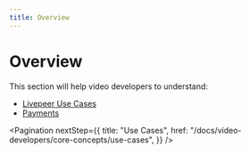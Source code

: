 ```yaml
---
title: Overview
---
```


# Overview

This section will help video developers to understand:

- [Livepeer Use Cases](/docs/video-developers/core-concepts/use-cases)
- [Payments](/docs/video-developers/core-concepts/payments)

<Pagination
  nextStep={{
    title: "Use Cases",
    href: "/docs/video-developers/core-concepts/use-cases",
  }}
/>
